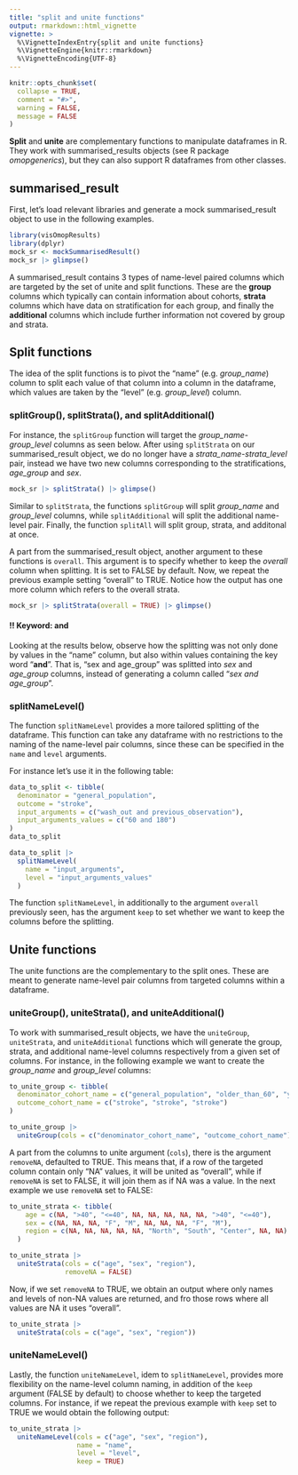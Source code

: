 ```yaml
---
title: "split and unite functions"
output: rmarkdown::html_vignette
vignette: >
  %\VignetteIndexEntry{split and unite functions}
  %\VignetteEngine{knitr::rmarkdown}
  %\VignetteEncoding{UTF-8}
---
```


```r
knitr::opts_chunk$set(
  collapse = TRUE,
  comment = "#>",
  warning = FALSE,
  message = FALSE
)
```

**Split** and **unite** are complementary functions to manipulate dataframes in R. They work with summarised_results objects (see R package *omopgenerics*), but they can also support R dataframes from other classes.

## summarised_result

First, let's load relevant libraries and generate a mock summarised_result object to use in the following examples.
```r
library(visOmopResults)
library(dplyr)
mock_sr <- mockSummarisedResult()
mock_sr |> glimpse()
```

A summarised_result contains 3 types of name-level paired columns which are targeted by the set of unite and split functions. These are the **group** columns which typically can contain information about cohorts, **strata** columns which have data on stratification for each group, and finally the **additional** columns which include further information not covered by group and strata.



## Split functions
The idea of the split functions is to pivot the "name" (e.g. *group_name*) column to split each value of that column into a column in the dataframe, which values are taken by the "level" (e.g. *group_level*) column.

### splitGroup(), splitStrata(), and splitAdditional()

For instance, the `splitGroup` function will target the *group_name-group_level* columns as seen below. After using `splitStrata` on our summarised_result object, we do no longer have a *strata_name-strata_level* pair, instead we have two new columns corresponding to the stratifications, *age_group* and *sex*.

```r
mock_sr |> splitStrata() |> glimpse()
```

Similar to `splitStrata`, the functions `splitGroup` will split *group_name* and *group_level* columns, while `splitAdditional` will split the additional name-level pair. Finally, the function `splitAll` will split group, strata, and additonal at once.

A part from the summarised_result object, another argument to these functions is `overall`. This argument is to specify whether to keep the *overall* column when splitting. It is set to FALSE by default. Now, we repeat the previous example setting "overall" to TRUE. Notice how the output has one more column which refers to the overall strata.

```r
mock_sr |> splitStrata(overall = TRUE) |> glimpse()
```

#### !! Keyword: and
Looking at the results below, observe how the splitting was not only done by values in the "name" column, but also within values containing the key word "**and**". That is, "sex and age_group" was splitted into *sex* and *age_group* columns, instead of generating a column called "*sex and age_group*".

### splitNameLevel()
The function `splitNameLevel` provides a more tailored splitting of the dataframe. This function can take any dataframe with no restrictions to the naming of the name-level pair columns, since these can be specified in the `name` and `level` arguments. 

For instance let's use it in the following table:
```r
data_to_split <- tibble(
  denominator = "general_population",
  outcome = "stroke",
  input_arguments = c("wash_out and previous_observation"),
  input_arguments_values = c("60 and 180")
)
data_to_split 
```


```r
data_to_split |>
  splitNameLevel(
    name = "input_arguments",
    level = "input_arguments_values"
  )
```

The function `splitNameLevel`, in additionally to the argument `overall` previously seen, has the argument `keep` to set whether we want to keep the columns before the splitting.



## Unite functions

The unite functions are the complementary to the split ones. These are meant to generate name-level pair columns from targeted columns within a dataframe. 

### uniteGroup(), uniteStrata(), and uniteAdditional()
To work with summarised_result objects, we have the `uniteGroup`, `uniteStrata`, and `uniteAdditional` functions which will generate the group, strata, and additional name-level columns respectively from a given set of columns. For instance, in the following example we want to create the *group_name* and *group_level* columns:

```r
to_unite_group <- tibble(
  denominator_cohort_name = c("general_population", "older_than_60", "younger_than_60"),
  outcome_cohort_name = c("stroke", "stroke", "stroke")
)

to_unite_group |>
  uniteGroup(cols = c("denominator_cohort_name", "outcome_cohort_name"))
```

A part from the columns to unite argument (`cols`), there is the argument `removeNA`, defaulted to TRUE. This means that, if a row of the targeted column contain only "NA" values, it will be united as "overall", while if `removeNA` is set to FALSE, it will join them as if NA was a value. In the next example we use `removeNA` set to FALSE:

```r
to_unite_strata <- tibble(
    age = c(NA, ">40", "<=40", NA, NA, NA, NA, NA, ">40", "<=40"),
    sex = c(NA, NA, NA, "F", "M", NA, NA, NA, "F", "M"),
    region = c(NA, NA, NA, NA, NA, "North", "South", "Center", NA, NA)
  )

to_unite_strata |>
  uniteStrata(cols = c("age", "sex", "region"), 
              removeNA = FALSE)
```

Now, if we set `removeNA` to TRUE, we obtain an output where only names and levels of non-NA values are returned, and fro those rows where all values are NA it uses "overall".
```r
to_unite_strata |>
  uniteStrata(cols = c("age", "sex", "region"))
```

### uniteNameLevel()

Lastly, the function `uniteNameLevel`, idem to `splitNameLevel`, provides more flexibility on the name-level column naming, in addition of the `keep` argument (FALSE by default) to choose whether to keep the targeted columns. For instance, if we repeat the previous example with `keep` set to TRUE we would obtain the following output:

```r
to_unite_strata |>
  uniteNameLevel(cols = c("age", "sex", "region"),
                 name = "name",
                 level = "level",
                 keep = TRUE)
```
